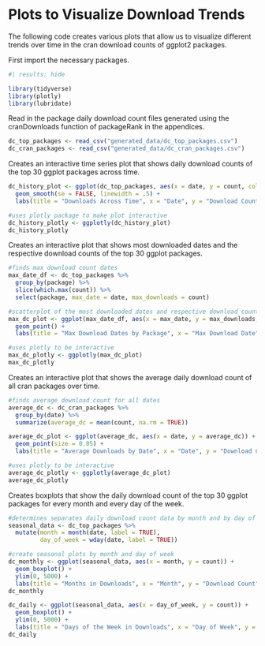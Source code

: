 # Plots to Visualize Download Trends

The following code creates various plots that allow us to visualize different trends over time in the cran download counts of ggplot2 packages.

First import the necessary packages.

```r
#| results: hide

library(tidyverse)
library(plotly)
library(lubridate)
```

Read in the package daily download count files generated using the cranDownloads function of packageRank in the appendices.

```r
dc_top_packages <- read_csv("generated_data/dc_top_packages.csv")
dc_cran_packages <- read_csv("generated_data/dc_cran_packages.csv")
```

Creates an interactive time series plot that shows daily download counts of the top 30 ggplot packages across time.

```r
dc_history_plot <- ggplot(dc_top_packages, aes(x = date, y = count, color = package)) + 
  geom_smooth(se = FALSE, linewidth = .5) +
  labs(title = "Downloads Across Time", x = "Date", y = "Download Count")

#uses plotly package to make plot interactive
dc_history_plotly <- ggplotly(dc_history_plot)
dc_history_plotly
```

Creates an interactive plot that shows most downloaded dates and the respective download counts of the top 30 ggplot packages.

```r
#finds max download count dates
max_date_df <- dc_top_packages %>%
  group_by(package) %>%
  slice(which.max(count)) %>%
  select(package, max_date = date, max_downloads = count)

#scatterplot of the most downloaded dates and respective download counts
max_dc_plot <- ggplot(max_date_df, aes(x = max_date, y = max_downloads, color = package)) +
  geom_point() +
  labs(title = "Max Download Dates by Package", x = "Max Download Date", y = "Download Count")

#uses plotly to be interactive
max_dc_plotly <- ggplotly(max_dc_plot)
max_dc_plotly
```

Creates an interactive plot that shows the average daily download count of all cran packages over time.

```r
#finds average download count for all dates
average_dc <- dc_cran_packages %>%
  group_by(date) %>%
  summarize(average_dc = mean(count, na.rm = TRUE))

average_dc_plot <- ggplot(average_dc, aes(x = date, y = average_dc)) + 
  geom_point(size = 0.05) +
  labs(title = "Average Downloads by Date", x = "Date", y = "Download Count")

#uses plotly to be interactive
average_dc_plotly <- ggplotly(average_dc_plot)
average_dc_plotly
```

Creates boxplots that show the daily download count of the top 30 ggplot packages for every month and every day of the week.

```r
#determines separates daily download count data by month and by day of the week 
seasonal_data <- dc_top_packages %>%
  mutate(month = month(date, label = TRUE),
         day_of_week = wday(date, label = TRUE))

#create seasonal plots by month and day of week
dc_monthly <- ggplot(seasonal_data, aes(x = month, y = count)) +
  geom_boxplot() +
  ylim(0, 5000) +
  labs(title = "Months in Downloads", x = "Month", y = "Download Count")
dc_monthly

dc_daily <- ggplot(seasonal_data, aes(x = day_of_week, y = count)) +
  geom_boxplot() +
  ylim(0, 5000) +
  labs(title = "Days of the Week in Downloads", x = "Day of Week", y = "Download Count")
dc_daily
```
